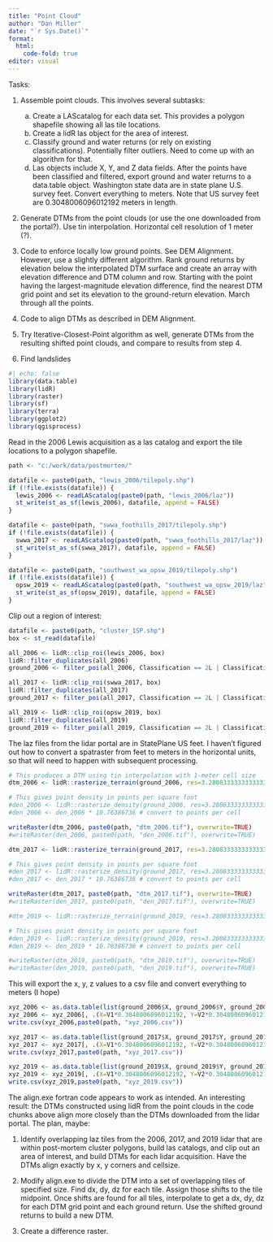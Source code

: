 ---
title: "Point Cloud"
author: "Dan Miller"
date: "`r Sys.Date()`"
format: 
  html:
    code-fold: true
editor: visual
---

Tasks:

1.  Assemble point clouds. This involves several subtasks:\

    a)  Create a LAScatalog for each data set. This provides a polygon shapefile showing all las tile locations.\
    b)  Create a lidR las object for the area of interest.\
    c)  Classify ground and water returns (or rely on existing classifications). Potentially filter outliers. Need to come up with an algorithm for that.\
    d)  Las objects include X, Y, and Z data fields. After the points have been classified and filtered, export ground and water returns to a data.table object. Washington state data are in state plane U.S. survey feet. Convert everything to meters. Note that US survey feet are 0.3048006096012192 meters in length.

2.  Generate DTMs from the point clouds (or use the one downloaded from the portal?). Use tin interpolation. Horizontal cell resolution of 1 meter (?).

3.  Code to enforce locally low ground points. See DEM Alignment. However, use a slightly different algorithm. Rank ground returns by elevation below the interpolated DTM surface and create an array with elevation difference and DTM column and row. Starting with the point having the largest-magnitude elevation difference, find the nearest DTM grid point and set its elevation to the ground-return elevation. March through all the points.

4.  Code to align DTMs as described in DEM Alignment.

5.  Try Iterative-Closest-Point algorithm as well, generate DTMs from the resulting shifted point clouds, and compare to results from step 4.

6.  Find landslides

```{r}
#| echo: false
library(data.table)
library(lidR)
library(raster)
library(sf)
library(terra)
library(ggplot2)
library(qgisprocess)
```

Read in the 2006 Lewis acquisition as a las catalog and export the tile locations to a polygon shapefile.

```{r}
path <- "c:/work/data/postmortem/"

datafile <- paste0(path, "lewis_2006/tilepoly.shp")
if (!file.exists(datafile)) {
  lewis_2006 <- readLAScatalog(paste0(path, "lewis_2006/laz")) 
  st_write(st_as_sf(lewis_2006), datafile, append = FALSE)
}

datafile <- paste0(path, "swwa_foothills_2017/tilepoly.shp")
if (!file.exists(datafile)) {
  swwa_2017 <- readLAScatalog(paste0(path, "swwa_foothills_2017/laz"))
  st_write(st_as_sf(swwa_2017), datafile, append = FALSE)
}

datafile <- paste0(path, "southwest_wa_opsw_2019/tilepoly.shp")
if (!file.exists(datafile)) {
  opsw_2019 <- readLAScatalog(paste0(path, "southwest_wa_opsw_2019/laz"))
  st_write(st_as_sf(opsw_2019), datafile, append = FALSE)
}
```

Clip out a region of interest:

```{r}
datafile <- paste0(path, "cluster_1SP.shp")
box <- st_read(datafile)

all_2006 <- lidR::clip_roi(lewis_2006, box) 
lidR::filter_duplicates(all_2006)
ground_2006 <- filter_poi(all_2006, Classification == 2L | Classification == 9L) # keep ground returns and water

all_2017 <- lidR::clip_roi(swwa_2017, box) 
lidR::filter_duplicates(all_2017)
ground_2017 <- filter_poi(all_2017, Classification == 2L | Classification == 9L)

all_2019 <- lidR::clip_roi(opsw_2019, box) 
lidR::filter_duplicates(all_2019)
ground_2019 <- filter_poi(all_2019, Classification == 2L | Classification == 9L)
```

The laz files from the lidar portal are in StatePlane US feet. I haven't figured out how to convert a spatraster from feet to meters in the horizontal units, so that will need to happen with subsequent processing.

```{r}
# This produces a DTM using tin interpolation with 1-meter cell size
dtm_2006 <- lidR::rasterize_terrain(ground_2006, res=3.28083333333333335958, algorithm = tin(), pkg="terra")

# This gives point density in points per square foot
#den_2006 <- lidR::rasterize_density(ground_2006, res=3.28083333333333335958)
#den_2006 <- den_2006 * 10.76386736 # convert to points per cell

writeRaster(dtm_2006, paste0(path, "dtm_2006.tif"), overwrite=TRUE)
#writeRaster(den_2006, paste0(path, "den_2006.tif"), overwrite=TRUE)

dtm_2017 <- lidR::rasterize_terrain(ground_2017, res=3.28083333333333335958, algorithm = tin(), pkg="terra")

# This gives point density in points per square foot
#den_2017 <- lidR::rasterize_density(ground_2017, res=3.28083333333333335958)
#den_2017 <- den_2017 * 10.76386736 # convert to points per cell

writeRaster(dtm_2017, paste0(path, "dtm_2017.tif"), overwrite=TRUE)
#writeRaster(den_2017, paste0(path, "den_2017.tif"), overwrite=TRUE)

#dtm_2019 <- lidR::rasterize_terrain(ground_2019, res=3.28083333333333335958, algorithm = tin(), pkg="terra")

# This gives point density in points per square foot
#den_2019 <- lidR::rasterize_density(ground_2019, res=3.28083333333333335958)
#den_2019 <- den_2019 * 10.76386736 # convert to points per cell

#writeRaster(dtm_2019, paste0(path, "dtm_2019.tif"), overwrite=TRUE)
#writeRaster(den_2019, paste0(path, "den_2019.tif"), overwrite=TRUE)
```

This will export the x, y, z values to a csv file and convert everything to meters (I hope)

```{r}
xyz_2006 <- as.data.table(list(ground_2006$X, ground_2006$Y, ground_2006$Z))
xyz_2006 <- xyz_2006[, .(X=V1*0.3048006096012192, Y=V2*0.3048006096012192, Z = V3*0.3048006096012192)]
write.csv(xyz_2006,paste0(path, "xyz_2006.csv"))

xyz_2017 <- as.data.table(list(ground_2017$X, ground_2017$Y, ground_2017$Z))
xyz_2017 <- xyz_2017[, .(X=V1*0.3048006096012192, Y=V2*0.3048006096012192, Z = V3*0.3048006096012192)]
write.csv(xyz_2017,paste0(path, "xyz_2017.csv"))

xyz_2019 <- as.data.table(list(ground_2019$X, ground_2019$Y, ground_2019$Z))
xyz_2019 <- xyz_2019[, .(X=V1*0.3048006096012192, Y=V2*0.3048006096012192, Z = V3*0.3048006096012192)]
write.csv(xyz_2019,paste0(path, "xyz_2019.csv"))
```

The align.exe fortran code appears to work as intended. An interesting result: the DTMs constructed using lidR from the point clouds in the code chunks above align more closely than the DTMs downloaded from the lidar portal. The plan, maybe:

1.  Identify overlapping laz tiles from the 2006, 2017, and 2019 lidar that are within post-mortem cluster polygons, build las catalogs, and clip out an area of interest, and build DTMs for each lidar acquisition. Have the DTMs align exactly by x, y corners and cellsize.

2.  Modify align.exe to divide the DTM into a set of overlapping tiles of specified size. Find dx, dy, dz for each tile. Assign those shifts to the tile midpoint. Once shifts are found for all tiles, interpolate to get a dx, dy, dz for each DTM grid point and each ground return. Use the shifted ground returns to build a new DTM.

3.  Create a difference raster.
